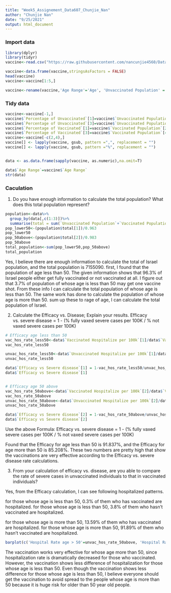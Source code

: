 ```yaml
---
title: "Week5_Assignement_Data607_Chunjie_Nan"
author: "Chunjie Nan"
date: "9/25/2021"
output: html_document
---
```





### Import data
```r
library(dplyr)
library(tidyr)
vaccine<-read.csv("https://raw.githubusercontent.com/nancunjie4560/Data607/master/israeli_vaccination_data_analysis_start%20(1)%20(1).csv",header=TRUE, sep=",")

vaccine<-data.frame(vaccine,stringsAsFactors = FALSE)
head(vaccine)
vaccine<-vaccine[1:5,]

vaccine<-rename(vaccine,'Age Range'='Age', 'Unvaccinated Population' = Population.. , 'Vaccinated Population' = X, 'Unvaccinated Hospitalize per 100k'= Severe.Cases, 'Vaccinated Hospitalize per 100k' = X.1, 'Efficacy vs Severe disease' = Efficacy)


```




### Tidy data
```r

vaccine<-vaccine[-1,]
vaccine$`Percentage of Unvaccinated`[1]=vaccine$`Unvaccinated Population`[2]
vaccine$`Percentage of Unvaccinated`[3]=vaccine$`Unvaccinated Population`[4]
vaccine$`Percentage of Vaccinated`[1]=vaccine$`Vaccinated Population`[2]
vaccine$`Percentage of Vaccinated`[3]=vaccine$`Vaccinated Population`[4]
vaccine<-vaccine[-c(2,4),]
vaccine[] <- lapply(vaccine, gsub, pattern =",", replacement = "")
vaccine[] <- lapply(vaccine, gsub, pattern ="%", replacement = "")


data <- as.data.frame(sapply(vaccine, as.numeric),na.omit=T)

data$`Age Range`=vaccine$`Age Range`
str(data)

```



### Caculation

(1) Do you have enough information to calculate the total population?  What does this total population represent?

```r

population<-data%>%
  group_by(data[,c(1:3)])%>%
  summarise(total = sum(`Unvaccinated Population`+`Vaccinated Population`))
pop_lower50<-(population$total[1])/0.963
pop_lower50
pop_50above<-(population$total[2])/0.983
pop_50above
total_population<-sum(pop_lower50,pop_50above)
total_population
```

Yes, I believe there are enough information to calculate the total of Israel population, and the total population is 7155090.
first, I found that the population of age less than 50. The given information shows that 96.3% of Israel people either get
fully vaccinated or not vaccinated at all. I figure out that 3.7% of population of whose age is less than 50 may get one vaccine shot. 
From these info I can calculate the total population of whose age is less than 50. The same work has done to calculate the population of whose age is more than 50. sum up these to rage of age, I can calculate the total population of Israel. 






(2) Calculate the Efficacy vs. Disease; Explain your results.
Efficacy vs. severe disease = 1 - (% fully vaxed severe cases per 100K / % not vaxed severe cases per 100K)


```r
# Efficacy age less than 50
vac_hos_rate_less50<-data$`Vaccinated Hospitalize per 100k`[1]/data$`Vaccinated Population`[1] *100000
vac_hos_rate_less50

unvac_hos_rate_less50<-data$`Unvaccinated Hospitalize per 100k`[1]/data$`Unvaccinated Population`[1] *100000
unvac_hos_rate_less50

data$`Efficacy vs Severe disease`[1] = 1-vac_hos_rate_less50/unvac_hos_rate_less50
data$`Efficacy vs Severe disease`[1] 


# Efficacy age 50 above
vac_hos_rate_50above<-data$`Vaccinated Hospitalize per 100k`[2]/data$`Vaccinated Population`[2] *100000
vac_hos_rate_50above
unvac_hos_rate_50above<-data$`Unvaccinated Hospitalize per 100k`[2]/data$`Unvaccinated Population`[2] *100000
unvac_hos_rate_50above

data$`Efficacy vs Severe disease`[2] = 1-vac_hos_rate_50above/unvac_hos_rate_50above
data$`Efficacy vs Severe disease`[2] 


```




Use the above Formula: Efficacy vs. severe disease = 1 - (% fully vaxed severe cases per 100K / % not vaxed severe cases per 100K)

Found that the Efficacy for age less than 50 is 91.837%, and the Efficacy for age more than 50 is 85.208%. These two numbers are pretty high that show the vaccinations are very effective according to the Efficacy vs. severe disease rate calculations. 






(3) From your calculation of efficacy vs. disease, are you able to compare the rate of severe cases in unvaccinated individuals to that in vaccinated individuals?

Yes, from the Efficacy calculation, I can see following hospitalized patterns. 


for those whose age is less than 50, 0.3% of them who has vaccinated are hospitalized.
for those whose age is less than 50, 3.8% of them who hasn't vaccinated are hospitalized.

for those whose age is more than 50, 13.59% of them who has vaccinated are hospitalized.
for those whose age is more than 50, 91.89% of them who hasn't vaccinated are hospitalized. 


```r

barplot(c('Hospital Rate age > 50'=unvac_hos_rate_50above, 'Hospital Rage age < 50'=unvac_hos_rate_less50),ylab = 'Hospital Rate',ylim=range(pretty(c(0, 100))))

```



The vaccination works very effective for whose age more than 50, since hospitalization rate is dramatically decreased for those who vaccinated.
However, the vaccination shows less difference of hospitalization for those whose age is less than 50. 
Even though the vaccination shows less difference for those whose age is less than 50, I believe everyone should get the vaccination to avoid spread to the people whose age is more than 50 because it is huge risk for older than 50 year old people. 


